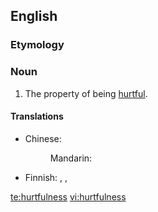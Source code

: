 ==English==

===Etymology===
{{suffix|hurtful|ness}}

===Noun===
{{en-noun|-}}

# The property of being [[hurtful]].

====Translations====
{{trans-top|the property of being hurtful}}
* Chinese:
*: Mandarin: {{t-|cmn|有害|tr=yǒuhài|sc=Hani}}
{{trans-mid}}
* Finnish: {{t-|fi|ilkeys}}, {{t-|fi|pahantahtoisuus}}, {{t-|fi|pahansuopaisuus}}
{{trans-bottom}}

[[te:hurtfulness]]
[[vi:hurtfulness]]